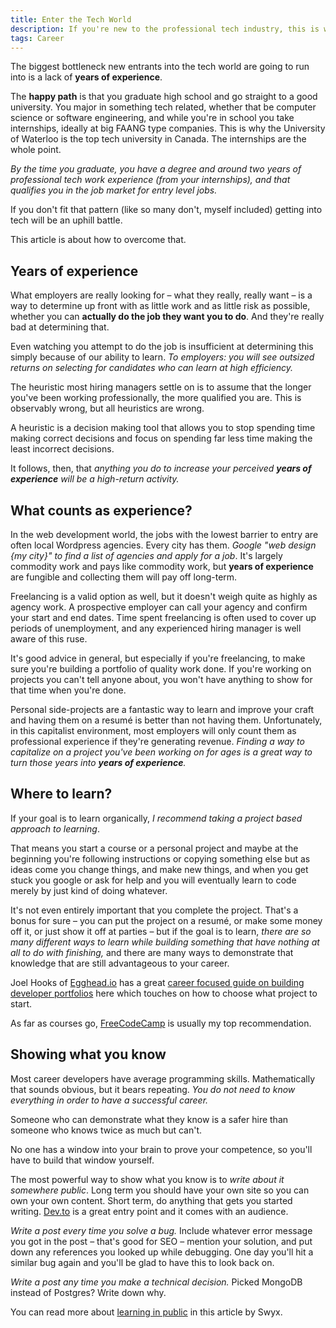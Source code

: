 ```yaml
---
title: Enter the Tech World
description: If you're new to the professional tech industry, this is where I'd recommend you start
tags: Career
---
```


The biggest bottleneck new entrants into the tech world are going to run into is a lack of **years of experience**.

The **happy path** is that you graduate high school and go straight to a good university. You major in something tech related, whether that be computer science or software engineering, and while you're in school you take internships, ideally at big FAANG type companies. This is why the University of Waterloo is the top tech university in Canada. The internships are the whole point.

_By the time you graduate, you have a degree and around two years of professional tech work experience (from your internships), and that qualifies you in the job market for entry level jobs._

If you don't fit that pattern (like so many don't, myself included) getting into tech will be an uphill battle.

This article is about how to overcome that.

## Years of experience

What employers are really looking for – what they really, really want – is a way to determine up front with as little work and as little risk as possible, whether you can **actually do the job they want you to do**. And they're really bad at determining that.

Even watching you attempt to do the job is insufficient at determining this simply because of our ability to learn. _To employers: you will see outsized returns on selecting for candidates who can learn at high efficiency._

The heuristic most hiring managers settle on is to assume that the longer you've been working professionally, the more qualified you are. This is observably wrong, but all heuristics are wrong.

<SideNote>

A heuristic is a decision making tool that allows you to stop spending time making correct decisions and focus on spending far less time making the least incorrect decisions.

</SideNote>

It follows, then, that _anything you do to increase your perceived **years of experience** will be a high-return activity._

## What counts as experience?

In the web development world, the jobs with the lowest barrier to entry are often local Wordpress agencies. Every city has them. _Google "web design {my city}" to find a list of agencies and apply for a job_. It's largely commodity work and pays like commodity work, but **years of experience** are fungible and collecting them will pay off long-term.

Freelancing is a valid option as well, but it doesn't weigh quite as highly as agency work. A prospective employer can call your agency and confirm your start and end dates. Time spent freelancing is often used to cover up periods of unemployment, and any experienced hiring manager is well aware of this ruse.

<SideNote>

It's good advice in general, but especially if you're freelancing, to make sure you're building a portfolio of quality work done. If you're working on projects you can't tell anyone about, you won't have anything to show for that time when you're done.

</SideNote>

Personal side-projects are a fantastic way to learn and improve your craft and having them on a resumé is better than not having them. Unfortunately, in this capitalist environment, most employers will only count them as professional experience if they're generating revenue. _Finding a way to capitalize on a project you've been working on for ages is a great way to turn those years into **years of experience**._

## Where to learn?

If your goal is to learn organically, _I recommend taking a project based approach to learning_.

That means you start a course or a personal project and maybe at the beginning you're following instructions or copying something else but as ideas come you change things, and make new things, and when you get stuck you google or ask for help and you will eventually learn to code merely by just kind of doing whatever.

It's not even entirely important that you complete the project. That's a bonus for sure – you can put the project on a resumé, or make some money off it, or just show it off at parties – but if the goal is to learn, _there are so many different ways to learn while building something that have nothing at all to do with finishing,_ and there are many ways to demonstrate that knowledge that are still advantageous to your career.

Joel Hooks of [Egghead.io](https://egghead.io/) has a great [career focused guide on building developer portfolios](https://joelhooks.com/developer-portfolio) here which touches on how to choose what project to start.

As far as courses go, [FreeCodeCamp](https://www.freecodecamp.org/) is usually my top recommendation.

## Showing what you know

Most career developers have average programming skills. Mathematically that sounds obvious, but it bears repeating. _You do not need to know everything in order to have a successful career._

Someone who can demonstrate what they know is a safer hire than someone who knows twice as much but can't.

No one has a window into your brain to prove your competence, so you'll have to build that window yourself.

The most powerful way to show what you know is to _write about it somewhere public_. Long term you should have your own site so you can own your own content. Short term, do anything that gets you started writing. [Dev.to](https://dev.to/) is a great entry point and it comes with an audience.

_Write a post every time you solve a bug._ Include whatever error message you got in the post – that's good for SEO – mention your solution, and put down any references you looked up while debugging. One day you'll hit a similar bug again and you'll be glad to have this to look back on.

_Write a post any time you make a technical decision._ Picked MongoDB instead of Postgres? Write down why.

You can read more about [learning in public](https://www.swyx.io/learn-in-public/) in this article by Swyx.
